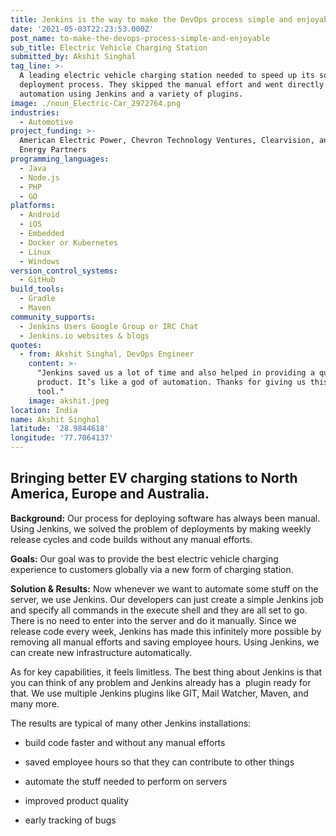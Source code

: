```yaml
---
title: Jenkins is the way to make the DevOps process simple and enjoyable
date: '2021-05-03T22:23:53.000Z'
post_name: to-make-the-devops-process-simple-and-enjoyable
sub_title: Electric Vehicle Charging Station
submitted_by: Akshit Singhal
tag_line: >-
  A leading electric vehicle charging station needed to speed up its software
  deployment process. They skipped the manual effort and went directly to
  automation using Jenkins and a variety of plugins.
image: ./noun_Electric-Car_2972764.png
industries:
  - Automotive
project_funding: >-
  American Electric Power, Chevron Technology Ventures, Clearvision, and Quantum
  Energy Partners
programming_languages:
  - Java
  - Node.js
  - PHP
  - GO
platforms:
  - Android
  - iOS
  - Embedded
  - Docker or Kubernetes
  - Linux
  - Windows
version_control_systems:
  - GitHub
build_tools:
  - Gradle
  - Maven
community_supports:
  - Jenkins Users Google Group or IRC Chat
  - Jenkins.io websites & blogs
quotes:
  - from: Akshit Singhal, DevOps Engineer
    content: >-
      "Jenkins saved us a lot of time and also helped in providing a quality
      product. It’s like a god of automation. Thanks for giving us this awesome
      tool."
    image: akshit.jpeg
location: India
name: Akshit Singhal
latitude: '28.9844618'
longitude: '77.7064137'
---
```

## Bringing better EV charging stations to North America, Europe and Australia.

**Background:** Our process for deploying software has always been manual. Using Jenkins, we solved the problem of deployments by making weekly release cycles and code builds without any manual efforts.

**Goals:** Our goal was to provide the best electric vehicle charging experience to customers globally via a new form of charging station.

<Testimonal idx="0" />

**Solution & Results:** Now whenever we want to automate some stuff on the server, we use Jenkins. Our developers can just create a simple Jenkins job and specify all commands in the execute shell and they are all set to go. There is no need to enter into the server and do it manually. Since we release code every week, Jenkins has made this infinitely more possible by removing all manual efforts and saving employee hours. Using Jenkins, we can create new infrastructure automatically.

As for key capabilities, it feels limitless. The best thing about Jenkins is that you can think of any problem and Jenkins already has a  plugin ready for that. We use multiple Jenkins plugins like GIT, Mail Watcher, Maven, and many more.

The results are typical of many other Jenkins installations:

-   build code faster and without any manual efforts

-   saved employee hours so that they can contribute to other things

-   automate the stuff needed to perform on servers

-   improved product quality

-   early tracking of bugs
